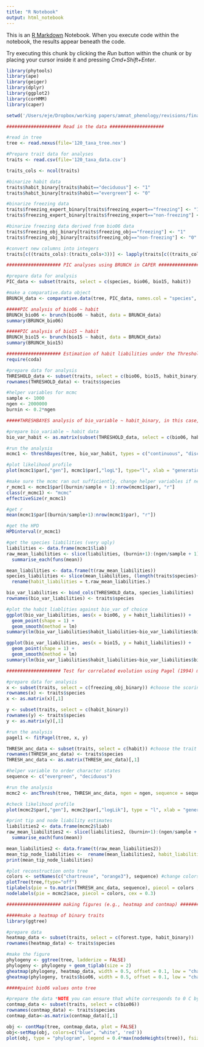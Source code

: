 ```yaml
---
title: "R Notebook"
output: html_notebook
---
```

  
  This is an [R Markdown](http://rmarkdown.rstudio.com) Notebook. When you execute code within the notebook, the results appear beneath the code. 

Try executing this chunk by clicking the *Run* button within the chunk or by placing your cursor inside it and pressing *Cmd+Shift+Enter*. 


```r


library(phytools)
library(ape)
library(geiger)
library(dplyr)
library(ggplot2)
library(corHMM)
library(caper)

setwd('/Users/eje/Dropbox/working papers/amnat_phenology/revisions/final_analyses/phylogeny')

#################### Read in the data ####################

#read in tree
tree <- read.nexus(file='120_taxa_tree.nex')

#Prepare trait data for analyses
traits <- read.csv(file='120_taxa_data.csv')

traits_cols <- ncol(traits)

#binarize habit data
traits$habit_binary[traits$habit=="deciduous"] <- "1"
traits$habit_binary[traits$habit=="evergreen"] <- "0"

#binarize freezing data 
traits$freezing_expert_binary[traits$freezing_expert=="freezing"] <- "1"
traits$freezing_expert_binary[traits$freezing_expert=="non-freezing"] <- "0"

#binarize freezing data derived from bio06 data
traits$freezing_obj_binary[traits$freezing_obj=="freezing"] <- "1"
traits$freezing_obj_binary[traits$freezing_obj=="non-freezing"] <- "0"

#convert new columns into integers
traits[c((traits_cols):(traits_cols+3))] <- lapply(traits[c((traits_cols):(traits_cols+3))], as.integer)
```


```r
#################### PIC analyses using BRUNCH in CAPER ####################

#prepare data for analysis
PIC_data <- subset(traits, select = c(species, bio06, bio15, habit))

#make a comparative.data object 
BRUNCH_data <- comparative.data(tree, PIC_data, names.col = "species", vcv = TRUE)

#####PIC analysis of bio06 ~ habit
BRUNCH_bio06 <- brunch(bio06 ~ habit, data = BRUNCH_data)
summary(BRUNCH_bio06)

#####PIC analysis of bio15 ~ habit
BRUNCH_bio15 <- brunch(bio15 ~ habit, data = BRUNCH_data)
summary(BRUNCH_bio15)

```


```r
#################### Estimation of habit liabilities under the Threshold Model using THRESHBAYES in PHYTOOLS (yanked from Luke Harmon's tutorial) ####################
require(coda)

#prepare data for analysis
THRESHOLD_data <- subset(traits, select = c(bio06, bio15, habit_binary))
rownames(THRESHOLD_data) <- traits$species

#helper variables for mcmc
sample <- 1000
ngen <- 2000000
burnin <- 0.2*ngen

#####THRESHBAYES analysis of bio_variable ~ habit_binary, in this case, bio06

#prepare bio_variable ~ habit data
bio_var_habit <- as.matrix(subset(THRESHOLD_data, select = c(bio06, habit_binary))) #chose bio06 here

#run the analysis
mcmc1 <- threshBayes(tree, bio_var_habit, types = c("continuous", "discrete"), ngen = ngen, control = list(sample = sample)) 

#plot likelihood profile 
plot(mcmc1$par[,"gen"], mcmc1$par[,"logL"], type="l", xlab = "generation", ylab = "logL")

#make sure the mcmc ran out sufficiently, change helper variables if necessary
r_mcmc1 <- mcmc1$par[(burnin/sample + 1):nrow(mcmc1$par), "r"]
class(r_mcmc1) <- "mcmc"
effectiveSize(r_mcmc1)

#get r 
mean(mcmc1$par[(burnin/sample+1):nrow(mcmc1$par), "r"])

#get the HPD
HPDinterval(r_mcmc1)

#get the species liabilities (very ugly)
liabilities <- data.frame(mcmc1$liab)
raw_mean_liabilities <- slice(liabilities, (burnin+1):(ngen/sample + 1)) %>%
  summarise_each(funs(mean))

mean_liabilities <- data.frame(t(raw_mean_liabilities))
species_liabilities <- slice(mean_liabilities, (length(traits$species)+2):(2*length(traits$species)+1)) %>%
  rename(habit_liabilities = t.raw_mean_liabilities.)

bio_var_liabilities <- bind_cols(THRESHOLD_data, species_liabilities)
rownames(bio_var_liabilities) <- traits$species

#plot the habit liablities against bio_var of choice
ggplot(bio_var_liabilities, aes(x = bio06, y = habit_liabilities)) +
  geom_point(shape = 1) +    
  geom_smooth(method = lm) 
summary(lm(bio_var_liabilities$habit_liabilities~bio_var_liabilities$bio06))

ggplot(bio_var_liabilities, aes(x = bio15, y = habit_liabilities)) +
  geom_point(shape = 1) +    
  geom_smooth(method = lm) 
summary(lm(bio_var_liabilities$habit_liabilities~bio_var_liabilities$bio15))

```


```r
#################### Test for correlated evolution using Pagel (1994) method as implemented in PHYTOOLS ####################

#prepare data for analysis
x <- subset(traits, select = c(freezing_obj_binary)) #choose the scoring you want here
rownames(x) <- traits$species
x <- as.matrix(x)[,1]

y <- subset(traits, select = c(habit_binary))
rownames(y) <- traits$species
y <- as.matrix(y)[,1]

#run the analysis
pagel1 <- fitPagel(tree, x, y)


```

```r

THRESH_anc_data <- subset(traits, select = c(habit)) #choose the trait you want here, can handle character and integer data
rownames(THRESH_anc_data) <- traits$species
THRESH_anc_data <- as.matrix(THRESH_anc_data)[,1]

#helper variable to order character states
sequence <- c("evergreen", "deciduous")

#run the analysis
mcmc2 <- ancThresh(tree, THRESH_anc_data, ngen = ngen, sequence = sequence, model = "BM", control = list(sample = sample, plot = FALSE, burnin = burnin))

#check likelihood profile
plot(mcmc2$par[,"gen"], mcmc2$par[,"logLik"], type = "l", xlab = "generation", ylab = "logL")

#print tip and node liability estimates
liabilities2 <- data.frame(mcmc2$liab)
raw_mean_liabilities2 <- slice(liabilities2, (burnin+1):(ngen/sample + 1)) %>%
  summarise_each(funs(mean))

mean_liabilities2 <- data.frame(t(raw_mean_liabilities2))
mean_tip_node_liabilities <-  rename(mean_liabilities2, habit_liabilities = t.raw_mean_liabilities2.)
print(mean_tip_node_liabilities)

#plot reconstruction onto tree
colors <- setNames(c("chartreuse", "orange3"), sequence) #change colors here
plotTree(tree,ftype="off")
tiplabels(pie = to.matrix(THRESH_anc_data, sequence), piecol = colors ,cex = 0.15)
nodelabels(pie = mcmc2$ace, piecol = colors, cex = 0.3)

```


```r

#################### making figures (e.g., heatmap and contmap) ####################

#####make a heatmap of binary traits
library(ggtree)

#prepare data
heatmap_data <- subset(traits, select = c(forest.type, habit_binary))
rownames(heatmap_data) <- traits$species

#make the figure
phylogeny <- ggtree(tree, ladderize = FALSE)
phylogeny <- phylogeny + geom_tiplab(size = 2)
gheatmap(phylogeny, heatmap_data, width = 0.5, offset = 0.1, low = "chartreuse3", high = "orange3", color="black", colnames_position = "top", colnames_offset_y = 1)
gheatmap(phylogeny, traits$bio06, width = 0.5, offset = 0.1, low = "chartreuse3", high = "orange3", color="black", colnames_position = "top", colnames_offset_y = 1)

#####paint bio06 values onto tree

#prepare the data *NOTE you can ensure that white corresponds to 0 C by changing any values >20 C and >-20 C to +/- 20 C
contmap_data <- subset(traits, select = c(bio06))
rownames(contmap_data) <- traits$species
contmap_data<-as.matrix(contmap_data)[,1]

obj <- contMap(tree, contmap_data, plot = FALSE)
obj<-setMap(obj, colors=c("blue", "white", 'red'))
plot(obj, type = "phylogram", legend = 0.4*max(nodeHeights(tree)), fsize = c(0.4, 0.7), lwd=3, tip.values=contmap_data)



```


